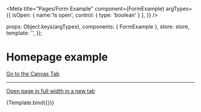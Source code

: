 

<Meta
  title="Pages/Form Example"
  component={FormExample}
  argTypes={{
    isOpen: { name:'Is open', control: { type: 'boolean' } },
  }}
/>

  props: Object.keys(argTypes),
  components: { FormExample },
  store: store,
  template: '<FormExample />',
});

# Homepage example

<a href="?path=/story/pages-form-example--example">Go to the Canvas Tab</a>

---
<a href="?id=pages-form-example--form-example&args=&viewMode=story" target="_blank">Open page in full width in a new tab</a>

<Canvas>
  <Story
    name="Form Example"
    args={{
      isOpen: false,
    }}
  >
    {Template.bind({})}
  </Story>
</Canvas>


